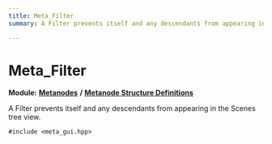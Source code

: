 ```yaml
---
title: Meta_Filter
summary: A Filter prevents itself and any descendants from appearing in the Scenes tree view. 

---
```


# Meta_Filter

**Module:** **[Metanodes](../Modules/group__api__metanodes.mdx)** **/** **[Metanode Structure Definitions](../Modules/group__api__metadefs.mdx)**



A Filter prevents itself and any descendants from appearing in the Scenes tree view. 


`#include <meta_gui.hpp>`

